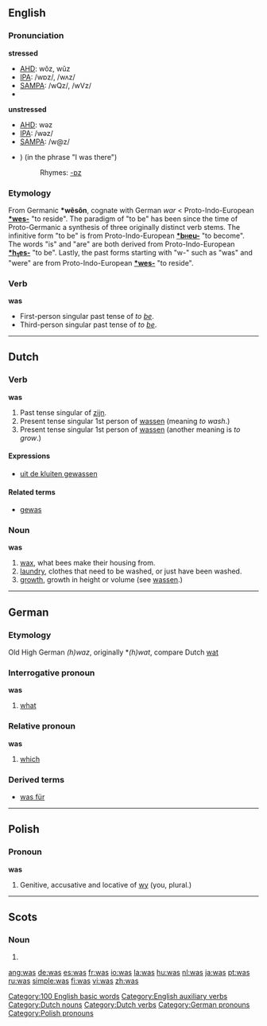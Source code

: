 {{see|wąs}}
{{wikipedia}}
==English==

{{rank|in|I|that|8|was|he|his|with}}

===Pronunciation===
'''stressed'''
*[[w:AHD|AHD]]: wŏz, wŭz 
*[[w:IPA|IPA]]: /wɒz/, /wʌz/
*[[w:SAMPA|SAMPA]]: /wQz/, /wVz/
*{{audio|en-us-was-stressed.ogg|Audio (US)}}

'''unstressed'''
*[[w:AHD|AHD]]: wəz 
*[[w:IPA|IPA]]: /wəz/
*[[w:SAMPA|SAMPA]]: /w@z/
*{{audio|en-us-was-unstressed.ogg|Audio (US)}} ) (in the phrase "I was there")
*:Rhymes: [[Rhymes:English:-ɒz|-ɒz]]

===Etymology===
From Germanic '''*wêsôn''', cognate with German ''war'' < Proto-Indo-European '''[[Wiktionary Appendix:Proto-Indo-European roots|*wes-]]''' "to reside". The paradigm of "to be" has been since the time of Proto-Germanic a synthesis of three originally distinct verb stems. The infinitive form "to be" is from Proto-Indo-European '''[[Wiktionary Appendix:Proto-Indo-European roots|*b<font size=-2>H</font>eu-]]''' "to become". The words "is" and "are" are both derived from Proto-Indo-European '''[[Wiktionary Appendix:Proto-Indo-European roots|*h<sub>1</sub>es-]]''' "to be". Lastly, the past forms starting with "w-" such as "was" and "were" are from Proto-Indo-European '''[[Wiktionary Appendix:Proto-Indo-European roots|*wes-]]''' "to reside".

===Verb===
'''was'''

* First-person singular past tense of ''to [[be]]''.
* Third-person singular past tense of ''to [[be]]''.

[[Category:100 English basic words]]
[[Category:English auxiliary verbs]]

----

==Dutch==
===Verb===
'''was'''

# Past tense singular of [[zijn]].
# Present tense singular 1st person of [[wassen]] (meaning ''to wash''.)
# Present tense singular 1st person of [[wassen]] (another meaning is ''to grow''.)

====Expressions====
*[[uit de kluiten gewassen]]

====Related terms====
*[[gewas]] {{n}}

===Noun===
'''was'''

# [[wax]], what bees make their housing from.
# [[laundry]], clothes that need to be washed, or just have been washed.
# [[growth]], growth in height or volume (see [[wassen]].)

[[Category:Dutch nouns]]
[[Category:Dutch verbs]]

----

==German==
===Etymology===
Old High German ''(h)waz'', originally *''(h)wat'', compare Dutch [[wat]]

===Interrogative pronoun===
'''was'''
# [[what]]

===Relative pronoun===
'''was'''
# [[which]]

===Derived terms===
*[[was für]]

[[Category:German pronouns]]

----

==Polish==
===Pronoun===
'''was'''

# Genitive, accusative and locative of [[wy]] (you, plural.)

[[Category:Polish pronouns]]

----

==Scots==

===Noun===
{{sco-pl}}
# {{plural of|[[wa]]}}

[[ang:was]]
[[de:was]]
[[es:was]]
[[fr:was]]
[[io:was]]
[[la:was]]
[[hu:was]]
[[nl:was]]
[[ja:was]]
[[pt:was]]
[[ru:was]]
[[simple:was]]
[[fi:was]]
[[vi:was]]
[[zh:was]]